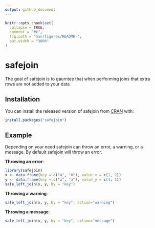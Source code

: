 ```yaml
---
output: github_document
---
```


<!-- README.md is generated from README.Rmd. Please edit that file -->

```r
knitr::opts_chunk$set(
  collapse = TRUE,
  comment = "#>",
  fig.path = "man/figures/README-",
  out.width = "100%"
)
```

# safejoin

The goal of safejoin is to gaurntee that when performing joins that extra rows are not added to your data.

## Installation

You can install the released version of safejoin from [CRAN](https://CRAN.R-project.org) with:

``` r
install.packages("safejoin")
```

## Example

Depending on your need safejoin can throw an error, a warning, or a message. By default safejoin will throw an error.

**Throwing an error**:

```r
library(safejoin)
x <- data.frame(key = c("a", "b"), value_x = c(1, 2))
y <- data.frame(key = c("a", "a"), value_y = c(1, 1))
safe_left_join(x, y, by = "key")
```

**Throwing a warning**:

```r
safe_left_join(x, y, by = "key", action="warning")
```

**Throwing a message**:

```r
safe_left_join(x, y, by = "key", action="message")
```

